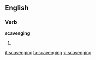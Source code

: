 
==English==

===Verb===
'''scavenging'''

# {{present participle of|[[scavenge]]}}

[[it:scavenging]]
[[ta:scavenging]]
[[vi:scavenging]]